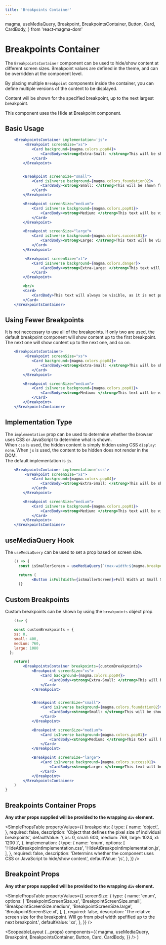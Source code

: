```yaml
---
title: 'Breakpoints Container'
---
```


  magma,
  useMediaQuery,
  Breakpoint,
  BreakpointsContainer,
  Button,
  Card,
  CardBody,
} from 'react-magma-dom'

# Breakpoints Container

The `BreakpointsContainer` component can be used to hide/show content at different screen sizes. Breakpoint values are defined in the theme, and can be overridden at the component level.

By placing multiple `Breakpoint` components inside the container, you can define multiple versions of the content to be displayed.

Content will be shown for the specified breakpoint, up to the next largest breakpoint.

This component uses the <Link to="/api/hide-at-breakpoint/">Hide at Breakpoint</Link> component.

## Basic Usage

```.jsx
    <BreakpointsContainer implementation='js'>
         <Breakpoint screenSize="xs">
            <Card background={magma.colors.pop04}>
                <CardBody><strong>Extra-Small: </strong>This will be shown from 0 pixels, up to 599px.</CardBody>
            </Card>
        </Breakpoint>


        <Breakpoint screenSize="small">
            <Card isInverse background={magma.colors.foundation02}>
                <CardBody><strong>Small: </strong>This will be shown from 600px pixels up to 767px.</CardBody>
            </Card>
        </Breakpoint>

        <Breakpoint screenSize="medium">
            <Card isInverse background={magma.colors.pop01}>
                <CardBody><strong>Medium: </strong>This text will be visible when the browser width is 768px and up to 1023px.</CardBody>
            </Card>
        </Breakpoint>

        <Breakpoint screenSize="large">
            <Card isInverse background={magma.colors.success01}>
                <CardBody><strong>Large: </strong>This text will be visible when the browser width is 1024px and to 1199px.</CardBody>
            </Card>
        </Breakpoint>

         <Breakpoint screenSize="xl">
            <Card isInverse background={magma.colors.danger}>
                <CardBody><strong>Extra-Large: </strong>This text will be visible when the browser width is 1200px and greater.</CardBody>
            </Card>
        </Breakpoint>

        <br/>
        <Card>
            <CardBody>This text will always be visible, as it is not part of a breakpoint.</CardBody>
        </Card>
    </BreakpointsContainer>
```

## Using Fewer Breakpoints

It is not neccessary to use all of the breakpoints. If only two are used, the default breakpoint component will show content up to the first breakpoint. The next one will show content up to the next one, and so on.

```.jsx
    <BreakpointsContainer>
         <Breakpoint screenSize="xs">
            <Card background={magma.colors.pop04}>
                <CardBody><strong>Extra-Small: </strong>This will be shown from 0 pixels, up to 959px.</CardBody>
            </Card>
        </Breakpoint>

        <Breakpoint screenSize="medium">
            <Card isInverse background={magma.colors.pop01}>
                <CardBody><strong>Medium: </strong>This text will be visible when the browser width is 960px and larger.</CardBody>
            </Card>
        </Breakpoint>
    </BreakpointsContainer>
```

## Implementation Type

The `implementation` prop can be used to determine whether the browser uses CSS or JavaScript to determine what is shown.  
When `css` is used, the hidden content is simply hidden using CSS `display: none`. When `js` is used, the content to be hidden does not render in the DOM.  
The default implementation is `js`.

```.jsx
    <BreakpointsContainer implementation='css'>
         <Breakpoint screenSize="xs">
            <Card background={magma.colors.pop04}>
                <CardBody><strong>Extra-Small: </strong>This will be shown from 0 pixels, up to 959px.</CardBody>
            </Card>
        </Breakpoint>

        <Breakpoint screenSize="medium">
            <Card isInverse background={magma.colors.pop01}>
                <CardBody><strong>Medium: </strong>This text will be visible when the browser width is 960px and larger.</CardBody>
            </Card>
        </Breakpoint>
    </BreakpointsContainer>
```

## useMediaQuery Hook

The `useMediaQuery` can be used to set a prop based on screen size.

```.jsx
    () => {
      const isSmallerScreen = useMediaQuery(`(max-width:${magma.breakpoints.large}px)`);

      return (
            <Button isFullWidth={isSmallerScreen}>Full Width at Small Screens</Button>
      )}
```

## Custom Breakpoints

Custom breakpoints can be shown by using the `breakpoints` object prop.

```.jsx
    ()=> {

    const customBreakpoints = {
    xs: 0,
    small: 400,
    medium: 760,
    large: 1080
  };

    return(
        <BreakpointsContainer breakpoints={customBreakpoints}>
            <Breakpoint screenSize="xs">
                <Card background={magma.colors.pop04}>
                    <CardBody><strong>Extra-Small: </strong>This will be shown from 0 pixels, up to 499px.</CardBody>
                </Card>
            </Breakpoint>


            <Breakpoint screenSize="small">
                <Card isInverse background={magma.colors.foundation02}>
                    <CardBody><strong>Small: </strong>This will be shown from 400px pixels up to 759px.</CardBody>
                </Card>
            </Breakpoint>

            <Breakpoint screenSize="medium">
                <Card isInverse background={magma.colors.pop01}>
                    <CardBody><strong>Medium: </strong>This text will be visible when the browser width is 760px and up to 1079px.</CardBody>
                </Card>
            </Breakpoint>

            <Breakpoint screenSize="large">
                <Card isInverse background={magma.colors.success01}>
                    <CardBody><strong>Large: </strong>This text will be visible when the browser width is 1080px and greater.</CardBody>
                </Card>
            </Breakpoint>
        </BreakpointsContainer>
    )
}
```

## Breakpoints Container Props

**Any other props supplied will be provided to the wrapping `div` element.**

<SimplePropsTable
  propertyValues={{
    breakpoints: {
      type: {
        name: 'object',
      },
      required: false,
      description:
        'Object that defines the pixel size of individual breakpoints',
      defaultValue: '{ xs: 0, small: 600, medium: 768, large: 1024, xl: 1200 }',
    },
    implemenation: {
      type: {
        name: 'enum',
        options: [
          'HideAtBreakpointImplementation.css',
          'HideAtBreakpointImplementation.js',
        ],
      },
      required: false,
      description:
        'Determins whether the component uses CSS or JavaScript to hide/show content',
      defaultValue: 'js',
    },
  }}
/>

## Breakpoint Props

**Any other props supplied will be provided to the wrapping `div` element.**

<SimplePropsTable
  propertyValues={{
    screenSize: {
      type: {
        name: 'enum',
        options: [
          'BreakpointScreenSize.xs',
          'BreakpointScreenSize.small',
          'BreakpointScreenSize.medium',
          'BreakpointScreenSize.large',
          'BreakpointScreenSize.xl',
        ],
      },
      required: false,
      description:
        'The relative screen size for the breakpoint.  Will go from pixel width spefified up to the next breakpoint.',
      defaultValue: 'xs',
    },
  }}
/>

  <ScopeableLayout
    {...props}
    components={{
      magma,
      useMediaQuery,
      Breakpoint,
      BreakpointsContainer,
      Button,
      Card,
      CardBody,
    }}
  />
)
